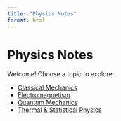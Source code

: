 ```yaml
---
title: "Physics Notes"
format: html
---
```


# Physics Notes

Welcome! Choose a topic to explore:

- [Classical Mechanics](/classical/)
- [Electromagnetism](/em/)
- [Quantum Mechanics](/qm/)
- [Thermal & Statistical Physics](/thermal/)
